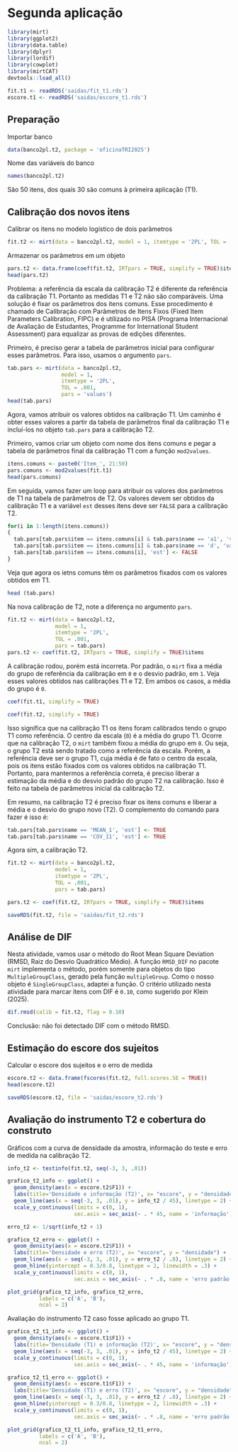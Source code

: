 # Segunda aplicação

```r
library(mirt)
library(ggplot2)
library(data.table)
library(dplyr)
library(lordif)
library(cowplot)
library(mirtCAT)
devtools::load_all()

fit.t1 <- readRDS('saidas/fit_t1.rds')
escore.t1 <- readRDS('saidas/escore_t1.rds')
```

## Preparação

Importar banco

```r
data(banco2pl.t2, package = 'oficinaTRI2025')
```

Nome das variáveis do banco

```r
names(banco2pl.t2)
```

São 50 itens, dos quais 30 são comuns à primeira aplicação (T1).

## Calibração dos novos itens

Calibrar os itens no modelo logístico de dois parâmetros

```r
fit.t2 <- mirt(data = banco2pl.t2, model = 1, itemtype = '2PL', TOL = .001)
```
Armazenar os parâmetros em um objeto

```r
pars.t2 <- data.frame(coef(fit.t2, IRTpars = TRUE, simplify = TRUE)$items)
head(pars.t2)
```

Problema: a referência da escala da calibração T2 é diferente da referência da calibração T1. Portanto as medidas T1 e T2 não são comparáveis. Uma solução é fixar os parâmetros dos itens comuns. Esse procedimento é chamado de Calibração com Parâmetros de Itens Fixos (Fixed Item Parameters Calibration, FIPC) e é utilizado no PISA (Programa Internacional de Avaliação de Estudantes, Programme for International Student Assessment) para equalizar as provas de edições diferentes.

Primeiro, é preciso gerar a tabela de parâmetros inicial para configurar esses parâmetros. Para isso, usamos o argumento `pars`.

```r
tab.pars <- mirt(data = banco2pl.t2,
                 model = 1,
                 itemtype = '2PL',
                 TOL = .001,
                 pars = 'values')
head(tab.pars)
```

Agora, vamos atribuir os valores obtidos na calibração T1. Um caminho é obter esses valores a partir da tabela de parâmetros final da calibração T1 e incluí-los no objeto `tab.pars` para a calibração T2.

Primeiro, vamos criar um objeto com nome dos itens comuns e pegar a tabela de parâmetros final da calibração T1 com a função `mod2values`.

```r
itens.comuns <- paste0('Item_', 21:50)
pars.comuns <- mod2values(fit.t1)
head(pars.comuns)
```

Em seguida, vamos fazer um loop para atribuir os valores dos parâmetros de T1 na tabela de parâmetros de T2. Os valores devem ser obtidos da calibração T1 e a variável `est` desses itens deve ser `FALSE` para a calibração T2.

```r
for(i in 1:length(itens.comuns))
{
  tab.pars[tab.pars$item == itens.comuns[i] & tab.pars$name == 'a1', 'value'] <- pars.comuns[pars.comuns$item == itens.comuns[i] & pars.comuns$name == 'a1', 'value']
  tab.pars[tab.pars$item == itens.comuns[i] & tab.pars$name == 'd', 'value'] <- pars.comuns[pars.comuns$item == itens.comuns[i] & pars.comuns$name == 'd', 'value']
  tab.pars[tab.pars$item == itens.comuns[i], 'est'] <- FALSE
}
```

Veja que agora os ietns comuns têm os parâmetros fixados com os valores obtidos em T1.

```r
head (tab.pars)
```

Na nova calibração de T2, note a diferença no argumento `pars`.

```r
fit.t2 <- mirt(data = banco2pl.t2,
               model = 1,
               itemtype = '2PL',
               TOL = .001,
               pars = tab.pars)
pars.t2 <- coef(fit.t2, IRTpars = TRUE, simplify = TRUE)$items
```
A calibração rodou, porém está incorreta. Por padrão, o `mirt` fixa a média do grupo de referência da calibração em `0` e o desvio padrão, em `1`. Veja esses valores obtidos nas calibrações T1 e T2. Em ambos os casos, a média do grupo é `0`.

```r
coef(fit.t1, simplify = TRUE)
```
```r
coef(fit.t2, simplify = TRUE)
```

Isso significa que na calibração T1 os itens foram calibrados tendo o grupo T1 como referência. O centro da escala (`0`) é a média do grupo T1. Ocorre que na calibração T2, o `mirt` também fixou a média do grupo em `0`. Ou seja, o grupo T2 está sendo tratado como a referência da escala. Porém, a referência deve ser o grupo T1, cuja média é de fato o centro da escala, pois os itens estão fixados com os valores obtidos na calibração T1. Portanto, para mantermos a referência correta, é preciso liberar a estimação da média e do desvio padrão do grupo T2 na calibração. Isso é feito na tabela de parâmetros inicial da calibração T2.

Em resumo, na calibração T2 é preciso fixar os itens comuns e liberar a média e o desvio do grupo novo (T2). O complemento do comando para fazer é isso é:

```r

tab.pars[tab.pars$name == 'MEAN_1', 'est'] <- TRUE
tab.pars[tab.pars$name == 'COV_11', 'est'] <- TRUE

```

Agora sim, a calibração T2.
```r
fit.t2 <- mirt(data = banco2pl.t2,
               model = 1,
               itemtype = '2PL',
               TOL = .001,
               pars = tab.pars)

pars.t2 <- coef(fit.t2, IRTpars = TRUE, simplify = TRUE)$items
```


```r
saveRDS(fit.t2, file = 'saidas/fit_t2.rds')
```

## Análise de DIF

Nesta atividade, vamos usar o método do Root Mean Square Deviation (RMSD, Raiz do Desvio Quadrático Médio). A função `RMSD_DIF` no pacote `mirt` implementa o método, porém somente para objetos do tipo `MultipleGroupClass`, gerado pela função `multipleGroup`. Como o nosso objeto é `SingleGroupClass`, adaptei a função. O critério utilizado nesta atividade para marcar itens com DIF é `0.10`, como sugerido por Klein (2025).

```r
dif.rmsd(calib = fit.t2, flag = 0.10)
```

Conclusão: não foi detectado DIF com o método RMSD.

## Estimação do escore dos sujeitos

Calcular o escore dos sujeitos e o erro de medida

```r
escore.t2 <- data.frame(fscores(fit.t2, full.scores.SE = TRUE))
head(escore.t2)
```

```r
saveRDS(escore.t2, file = 'saidas/escore_t2.rds')
```

## Avaliação do instrumento T2 e cobertura do construto

Gráficos com a curva de densidade da amostra, informação do teste e erro de medida na calibração T2.

```r

info_t2 <- testinfo(fit.t2, seq(-3, 3, .01))

grafico_t2_info <- ggplot() +
  geom_density(aes(x = escore.t2$F1)) +
  labs(title='Densidade e informação (T2)', x= "escore", y = "densidade") +
  geom_line(aes(x = seq(-3, 3, .01), y = info_t2 / 45), linetype = 2) +
  scale_y_continuous(limits = c(0, 1),
                     sec.axis = sec_axis(~ . * 45, name = 'informação'))

erro_t2 <- 1/sqrt(info_t2 + 1)

grafico_t2_erro <- ggplot() +
  geom_density(aes(x = escore.t2$F1)) +
  labs(title='Densidade e erro (T2)', x= "escore", y = "densidade") +
  geom_line(aes(x = seq(-3, 3, .01), y = erro_t2 / .8), linetype = 2) +
  geom_hline(yintercept = 0.3/0.8, linetype = 2, linewidth = .3) +
  scale_y_continuous(limits = c(0, 1),
                     sec.axis = sec_axis(~ . * .8, name = 'erro padrão'))

plot_grid(grafico_t2_info, grafico_t2_erro,
          labels = c('A', 'B'),
          ncol = 2)

```

Avaliação do instrumento T2 caso fosse aplicado ao grupo T1.

```r

grafico_t2_t1_info <- ggplot() +
  geom_density(aes(x = escore.t1$F1)) +
  labs(title='Densidade (T1) e informação (T2)', x= "escore", y = "densidade") +
  geom_line(aes(x = seq(-3, 3, .01), y = info_t2 / 45), linetype = 2) +
  scale_y_continuous(limits = c(0, 1),
                     sec.axis = sec_axis(~ . * 45, name = 'informação'))

grafico_t2_t1_erro <- ggplot() +
  geom_density(aes(x = escore.t1$F1)) +
  labs(title='Densidade (T1) e erro (T2)', x= "escore", y = "densidade") +
  geom_line(aes(x = seq(-3, 3, .01), y = erro_t2 / .8), linetype = 2) +
  geom_hline(yintercept = 0.3/0.8, linetype = 2, linewidth = .3) +
  scale_y_continuous(limits = c(0, 1),
                     sec.axis = sec_axis(~ . * .8, name = 'erro padrão'))

plot_grid(grafico_t2_t1_info, grafico_t2_t1_erro,
          labels = c('A', 'B'),
          ncol = 2)

```

